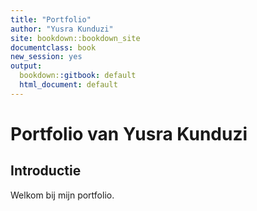 ```yaml
---
title: "Portfolio"
author: "Yusra Kunduzi"
site: bookdown::bookdown_site
documentclass: book
new_session: yes
output:
  bookdown::gitbook: default
  html_document: default
---
```



# Portfolio van Yusra Kunduzi

## Introductie

Welkom bij mijn portfolio.



\tableofcontents
